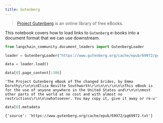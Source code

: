 ```yaml
---
title: Gutenberg
---
```


>[Project Gutenberg](https://www.gutenberg.org/about/) is an online library of free eBooks.

This notebook covers how to load links to `Gutenberg` e-books into a document format that we can use downstream.


```python
from langchain_community.document_loaders import GutenbergLoader
```


```python
loader = GutenbergLoader("https://www.gutenberg.org/cache/epub/69972/pg69972.txt")
```


```python
data = loader.load()
```


```python
data[0].page_content[:300]
```



```output
'The Project Gutenberg eBook of The changed brides, by Emma Dorothy\r\n\n\nEliza Nevitte Southworth\r\n\n\n\r\n\n\nThis eBook is for the use of anyone anywhere in the United States and\r\n\n\nmost other parts of the world at no cost and with almost no restrictions\r\n\n\nwhatsoever. You may copy it, give it away or re-u'
```



```python
data[0].metadata
```



```output
{'source': 'https://www.gutenberg.org/cache/epub/69972/pg69972.txt'}
```

